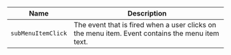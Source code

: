 
| Name | Description |
| --- | --- |
| `subMenuItemClick` | The event that is fired when a user clicks on the menu item. Event contains the menu item text. |


